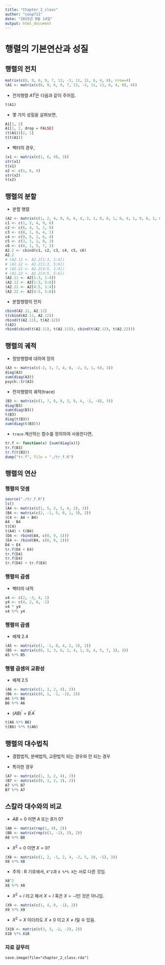 ```yaml
---
title: "Chapter_2_class"
author: "coop711"
date: "2015년 9월 14일"
output: html_document
---
```


# 행렬의 기본연산과 성질

## 행렬의 전치

```r
matrix(c(8, 9, 6, 9, 7, 13, -3, 11, 11, 6, 4, 8), nrow=4)
(A1 <- matrix(c(8, 9, 6, 9, 7, 13, -3, 11, 11, 6, 4, 8), 4))
```

* 전치행렬 $A1^t$은 다음과 같이 주어짐.

```r
t(A1)
```

* 몇 가지 성질을 살펴보면,

```r
A1[1, 2]
A1[1, 2, drop = FALSE]
(t(A1))[2, 1]
t(t(A1))
```

* 벡터의 경우,

```r
(x1 <- matrix(c(1, 6, 4), 3))
str(x1)
t(x1)
x2 <- c(1, 6, 4)
str(x2)
t(x2)
```

## 행렬의 분할

* 분할 행렬

```r
(A2 <- matrix(c(1, 2, 4, 9, 6, 6, 4, 3, 1, 8, 8, 1, 6, 4, 1, 9, 6, 1, 6, 4, 3, 1, 2, 8, 3, 8, 1, 5, 7, 2), nrow = 5))
c1 <- c(1, 2, 4, 9, 6)
c2 <- c(6, 4, 3, 1, 8)
c3 <- c(8, 1, 6, 4, 1)
c4 <- c(9, 6, 1, 6, 4)
c5 <- c(3, 1, 2, 8, 3)
c6 <- c(8, 1, 5, 7, 2)
A2.2 <- cbind(c1, c2, c3, c4, c5, c6)
A2.2
# (A2.11 <- A2.2[1:3, 1:4])
# (A2.12 <- A2.2[1:3, 5:6])
# (A2.21 <- A2.2[4:5, 1:4])
# (A2.22 <- A2.2[4:5, 5:6])
(A2.11 <- A2[1:3, 1:4])
(A2.12 <- A2[1:3, 5:6])
(A2.21 <- A2[4:5, 1:4])
(A2.22 <- A2[4:5, 5:6])
```

* 분할행렬의 전치

```r
cbind(A2.11, A2.12)
t(cbind(A2.11, A2.12))
rbind(t(A2.11), t(A2.12))
t(A2)
rbind(cbind(t(A2.11), t(A2.21)), cbind(t(A2.12), t(A2.22)))
```

## 행렬의 궤적

* 정방행렬에 대하여 정의

```r
(A3 <- matrix(c(-2, 3, 7, 4, 8, -2, 5, 1, 6), 3))
diag(A3)
sum(diag(A3))
psych::tr(A3)
```

* 전치행렬의 궤적(trace)

```r
(B3 <- matrix(c(1, 7, 6, 8, 3, 9, 4, -2, -8), 3))
diag(B3)
sum(diag(B3))
t(B3)
diag(t(B3))
sum(diag(t(B3)))
```

* `trace` 계산하는 함수를 정의하여 사용한다면,

```r
tr.f <- function(x) {sum(diag(x))}
tr.f(B3)
tr.f(t(B3))
dump("tr.f", file = "./tr_f.R")
```

## 행렬의 연산

### 행렬의 덧셈

```r
source("./tr_f.R")
ls()
(A4 <- matrix(c(1, 5, 2, 1, 4, 2), 2))
(B4 <- matrix(c(2, -1, 5, 0, 1, 3), 2))
(C4 <- A4 + B4)
A4 - B4
t(C4)
t(A4) + t(B4)
(D4 <- rbind(A4, c(0, 0, 1)))
(E4 <- rbind(B4, c(0, 0, 1)))
D4 + E4
tr.f(D4 + E4)
tr.f(D4)
tr.f(E4)
tr.f(D4) + tr.f(E4)
```

### 행렬의 곱셈 

* 벡터의 내적

```r
x4 <- c(2, -3, 4, 1)
y4 <- c(4, 2, 6, -1)
x4 * y4
x4 %*% y4
```

### 행렬의 곱셈 

* 예제 2.4

```r
(A5 <- matrix(c(1, -1, 0, 4, 2, 3), 2))
(B5 <- matrix(c(0, 1, 3, 6, 1, 4, 1, 0, 4, 5, 7, 3), 3))
A5 %*% B5
```

### 행렬 곱셈의 교환성 

* 예제 2.5

```r
(A6 <- matrix(c(1, 3, 2, 4), 2))
(B6 <- matrix(c(0, 1, -1, -1), 2))
A6 %*% B6
B6 %*% A6
```

* $(AB)^\prime = B^\prime A^\prime$

```r
t(A6 %*% B6)
t(B6) %*% t(A6)
```

## 행렬의 대수법칙

* 결합법칙, 분배법칙, 교환법칙 되는 경우와 안 되는 경우

* 특이한 경우

```r
(A7 <- matrix(c(1, 3, 2, 4), 2))
(B7 <- matrix(c(0, 3, 2, 3), 2))
A7 %*% B7
B7 %*% A7
```

## 스칼라 대수와의 비교

* $AB = 0$ 이면 $A$ 또는 $B$가 $0$?

```r
(A8 <- matrix(rep(1, 4), 2))
(B8 <- matrix(rep(c(1, -1), 2), 2))
A8 %*% B8
```

* $X^2 = 0$ 이면 $X = 0$?

```r
(X8 <- matrix(c(1, 2, -1, 2, 4, -2, 5, 10, -5), 3))
X8 %*% X8
```

* 주의 : R 기호에서, `X^2`과 `X %*% X`는 서로 다른 것임.

```r
X8^2
X8 %*% X8
```

* $X^2 = I$ 라고 해서 $X = I$ 혹은 $X = -I$인 것은 아니임.

```r
(X9 <- matrix(c(1, 4, 0, -1), 2))
X9 %*% X9
```

* $X^2 = X$ 이더라도 $X \ne 0$ 이고  $X \ne I$일 수 있음.

```r
(X10 <- matrix(c(3, 3, -2, -2), 2))
X10 %*% X10
```

### 자료 갈무리

```
save.image(file="chapter_2_class.rda")
```
